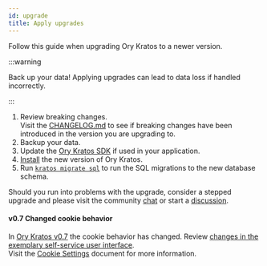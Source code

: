 ```yaml
---
id: upgrade
title: Apply upgrades
---
```


Follow this guide when upgrading Ory Kratos to a newer version.

:::warning

Back up your data! Applying upgrades can lead to data loss if handled incorrectly.

:::

1. Review breaking changes.  
   Visit the [CHANGELOG.md](https://github.com/ory/kratos/blob/master/CHANGELOG.md) to see if breaking changes have been
   introduced in the version you are upgrading to.
1. Backup your data.
1. Update the [Ory Kratos SDK](../sdk/01_overview.md) if used in your application.
1. [Install](../install.mdx) the new version of Ory Kratos.
1. Run [`kratos migrate sql`](../cli/kratos-migrate-sql.md) to run the SQL migrations to the new database schema.

Should you run into problems with the upgrade, consider a stepped upgrade and please visit the community
[chat](https://slack.ory.sh/) or start a [discussion](https://github.com/ory/kratos/discussions).

#### v0.7 Changed cookie behavior

In [Ory Kratos v0.7](https://github.com/ory/kratos/blob/v0.7.0-alpha.1/CHANGELOG.md#breaking-changes) the cookie behavior has
changed. Review
[changes in the exemplary self-service user interface](https://github.com/ory/kratos-selfservice-ui-node/commit/e7fa292968111e06401fcfc9b1dd0e8e285a4d87).  
Visit
the [Cookie Settings](https://www.ory.sh/kratos/docs/guides/multi-domain-cookies/#cookies) document for more information.
